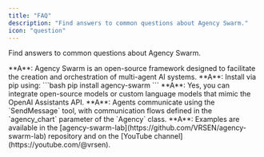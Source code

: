 ```yaml
---
title: "FAQ"
description: "Find answers to common questions about Agency Swarm."
icon: "question"
---
```


Find answers to common questions about Agency Swarm.

<AccordionGroup defaultOpen={true}>

<Accordion title="What is Agency Swarm?" icon="bee" iconType="solid">
**A**: Agency Swarm is an open-source framework designed to facilitate the creation and orchestration of multi-agent AI systems.
</Accordion>

<Accordion title="How do I install Agency Swarm?" icon="download" iconType="solid">
**A**: Install via pip using:

<CodeBlock>
```bash
pip install agency-swarm
```
</CodeBlock>
</Accordion>

<Accordion title="Can I use custom models with Agency Swarm?" icon="gear" iconType="solid">
**A**: Yes, you can integrate open-source models or custom language models that mimic the OpenAI Assistants API.
</Accordion>

<Accordion title="How do agents communicate within an agency?" icon="comments" iconType="solid">
**A**: Agents communicate using the `SendMessage` tool, with communication flows defined in the `agency_chart` parameter of the `Agency` class.
</Accordion>

<Accordion title="Where can I find examples and tutorials?" icon="book" iconType="solid">
**A**: Examples are available in the [agency-swarm-lab](https://github.com/VRSEN/agency-swarm-lab) repository and on the [YouTube channel](https://youtube.com/@vrsen).
</Accordion>

</AccordionGroup>
